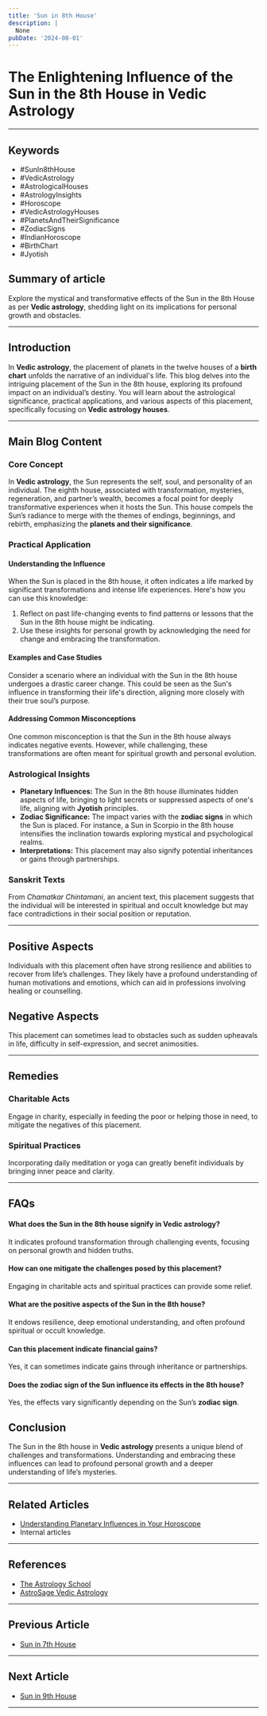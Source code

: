 ```yaml
---
title: 'Sun in 8th House'
description: |
  None
pubDate: '2024-08-01'
---
```


# The Enlightening Influence of the Sun in the 8th House in Vedic Astrology

---

## Keywords
- #SunIn8thHouse
- #VedicAstrology
- #AstrologicalHouses
- #AstrologyInsights
- #Horoscope
- #VedicAstrologyHouses
- #PlanetsAndTheirSignificance
- #ZodiacSigns
- #IndianHoroscope
- #BirthChart
- #Jyotish

## Summary of article
Explore the mystical and transformative effects of the Sun in the 8th House as per **Vedic astrology**, shedding light on its implications for personal growth and obstacles.

---

## Introduction
In **Vedic astrology**, the placement of planets in the twelve houses of a **birth chart** unfolds the narrative of an individual's life. This blog delves into the intriguing placement of the Sun in the 8th house, exploring its profound impact on an individual’s destiny. You will learn about the astrological significance, practical applications, and various aspects of this placement, specifically focusing on **Vedic astrology houses**.

---

## Main Blog Content

### Core Concept
In **Vedic astrology**, the Sun represents the self, soul, and personality of an individual. The eighth house, associated with transformation, mysteries, regeneration, and partner’s wealth, becomes a focal point for deeply transformative experiences when it hosts the Sun. This house compels the Sun’s radiance to merge with the themes of endings, beginnings, and rebirth, emphasizing the **planets and their significance**.

### Practical Application
#### Understanding the Influence
When the Sun is placed in the 8th house, it often indicates a life marked by significant transformations and intense life experiences. Here's how you can use this knowledge:
1. Reflect on past life-changing events to find patterns or lessons that the Sun in the 8th house might be indicating.
2. Use these insights for personal growth by acknowledging the need for change and embracing the transformation.
   
#### Examples and Case Studies
Consider a scenario where an individual with the Sun in the 8th house undergoes a drastic career change. This could be seen as the Sun's influence in transforming their life's direction, aligning more closely with their true soul’s purpose.

#### Addressing Common Misconceptions
One common misconception is that the Sun in the 8th house always indicates negative events. However, while challenging, these transformations are often meant for spiritual growth and personal evolution.

### Astrological Insights
- **Planetary Influences:** The Sun in the 8th house illuminates hidden aspects of life, bringing to light secrets or suppressed aspects of one's life, aligning with **Jyotish** principles.
- **Zodiac Significance:** The impact varies with the **zodiac signs** in which the Sun is placed. For instance, a Sun in Scorpio in the 8th house intensifies the inclination towards exploring mystical and psychological realms.
- **Interpretations:** This placement may also signify potential inheritances or gains through partnerships.

### Sanskrit Texts 
From *Chamatkar Chintamani*, an ancient text, this placement suggests that the individual will be interested in spiritual and occult knowledge but may face contradictions in their social position or reputation.

---

## Positive Aspects
Individuals with this placement often have strong resilience and abilities to recover from life’s challenges. They likely have a profound understanding of human motivations and emotions, which can aid in professions involving healing or counselling.

## Negative Aspects 
This placement can sometimes lead to obstacles such as sudden upheavals in life, difficulty in self-expression, and secret animosities.

---

## Remedies
### Charitable Acts
Engage in charity, especially in feeding the poor or helping those in need, to mitigate the negatives of this placement.
### Spiritual Practices
Incorporating daily meditation or yoga can greatly benefit individuals by bringing inner peace and clarity.

---

## FAQs
#### What does the Sun in the 8th house signify in **Vedic astrology**?
It indicates profound transformation through challenging events, focusing on personal growth and hidden truths.
#### How can one mitigate the challenges posed by this placement?
Engaging in charitable acts and spiritual practices can provide some relief.
#### What are the positive aspects of the Sun in the 8th house?
It endows resilience, deep emotional understanding, and often profound spiritual or occult knowledge.
#### Can this placement indicate financial gains?
Yes, it can sometimes indicate gains through inheritance or partnerships.
#### Does the **zodiac sign** of the Sun influence its effects in the 8th house?
Yes, the effects vary significantly depending on the Sun’s **zodiac sign**.

## Conclusion
The Sun in the 8th house in **Vedic astrology** presents a unique blend of challenges and transformations. Understanding and embracing these influences can lead to profound personal growth and a deeper understanding of life’s mysteries.

---

## Related Articles
- [Understanding Planetary Influences in Your Horoscope](link)
- Internal articles 

---

## References
- [The Astrology School](https://theastrologyschool.com)
- [AstroSage Vedic Astrology](https://www.astrosage.com)


---

## Previous Article
- [Sun in 7th House](/blogs-md/0601_Sun_in_Houses/060107_Sun_in_7th_House.mdx)

---

## Next Article
- [Sun in 9th House](/blogs-md/0601_Sun_in_Houses/060109_Sun_in_9th_House.mdx)

---
